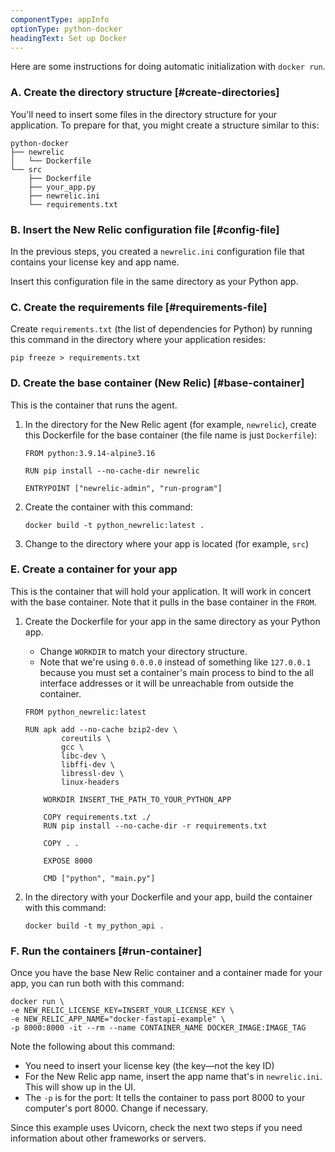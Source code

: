 ```yaml
---
componentType: appInfo
optionType: python-docker
headingText: Set up Docker
---
```


Here are some instructions for doing automatic initialization with `docker run`. 

### A. Create the directory structure [#create-directories]

You'll need to insert some files in the directory structure for your application. To prepare for that, you might create a structure similar to this:

```
python-docker
├── newrelic
│   └── Dockerfile
└── src
    ├── Dockerfile
    ├── your_app.py
    ├── newrelic.ini
    └── requirements.txt
```

### B. Insert the New Relic configuration file [#config-file]

In the previous steps, you created a `newrelic.ini` configuration file that contains your license key and app name.

Insert this configuration file in the same directory as your Python app.

### C. Create the requirements file [#requirements-file]

Create `requirements.txt` (the list of dependencies for Python) by running this command in the directory where your application resides:

```
pip freeze > requirements.txt
```

### D. Create the base container (New Relic) [#base-container]

This is the container that runs the agent.

1. In the directory for the New Relic agent (for example, `newrelic`), create this Dockerfile for the base container (the file name is just `Dockerfile`):

    ```
    FROM python:3.9.14-alpine3.16

    RUN pip install --no-cache-dir newrelic

    ENTRYPOINT ["newrelic-admin", "run-program"]
    ```

2. Create the container with this command:

    ```
    docker build -t python_newrelic:latest .
    ```

3. Change to the directory where your app is located (for example, `src`)

### E. Create a container for your app

This is the container that will hold your application. It will work in concert with the base container. Note that it pulls in the base container in the `FROM`.

1. Create the Dockerfile for your app in the same directory as your Python app.

    * Change `WORKDIR` to match your directory structure.
    * Note that we're using `0.0.0.0` instead of something like `127.0.0.1` because you must set a container's main process to bind to the all interface addresses or it will be unreachable from outside the container.
    ```
    FROM python_newrelic:latest

    RUN apk add --no-cache bzip2-dev \
            coreutils \
            gcc \
            libc-dev \
            libffi-dev \
            libressl-dev \
            linux-headers

        WORKDIR INSERT_THE_PATH_TO_YOUR_PYTHON_APP

        COPY requirements.txt ./
        RUN pip install --no-cache-dir -r requirements.txt

        COPY . .

        EXPOSE 8000

        CMD ["python", "main.py"] 
    ```

2. In the directory with your Dockerfile and your app, build the container with this command:

    ```
	docker build -t my_python_api .
    ```

### F. Run the containers [#run-container]

Once you have the base New Relic container and a container made for your app, you can run both with this command:

```
docker run \
-e NEW_RELIC_LICENSE_KEY=INSERT_YOUR_LICENSE_KEY \
-e NEW_RELIC_APP_NAME="docker-fastapi-example" \
-p 8000:8000 -it --rm --name CONTAINER_NAME DOCKER_IMAGE:IMAGE_TAG
```

Note the following about this command:

* You need to insert your license key (the key&mdash;not the key ID)
* For the New Relic app name, insert the app name that's in `newrelic.ini`. This will show up in the UI.
* The `-p` is for the port: It tells the container to pass port 8000 to your computer's port 8000. Change if necessary.

<Callout variant="tip">
  Since this example uses Uvicorn, check the next two steps if you need information about other frameworks or servers.
</Callout>
